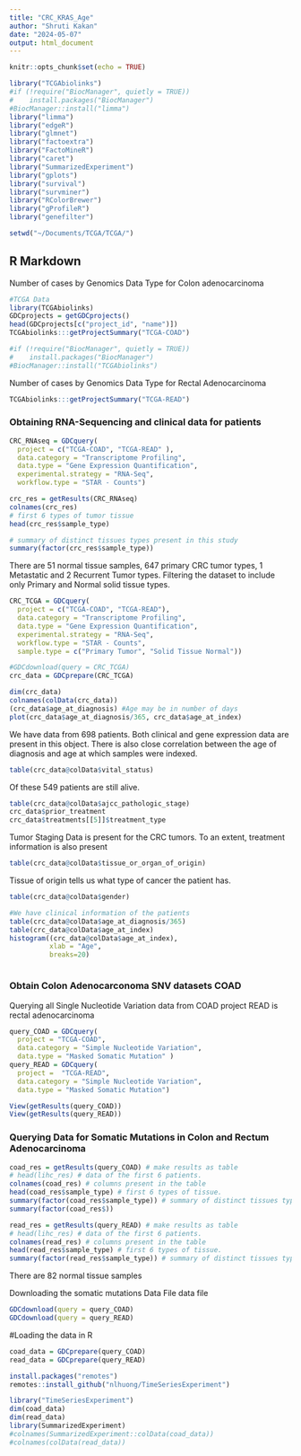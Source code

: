 ```yaml
---
title: "CRC_KRAS_Age"
author: "Shruti Kakan"
date: "2024-05-07"
output: html_document
---
```


```r
knitr::opts_chunk$set(echo = TRUE)

library("TCGAbiolinks")
#if (!require("BiocManager", quietly = TRUE))
#    install.packages("BiocManager")
#BiocManager::install("limma")
library("limma")
library("edgeR")
library("glmnet")
library("factoextra")
library("FactoMineR")
library("caret")
library("SummarizedExperiment")
library("gplots")
library("survival")
library("survminer")
library("RColorBrewer")
library("gProfileR")
library("genefilter")

setwd("~/Documents/TCGA/TCGA/")
```

## R Markdown

Number of cases by Genomics Data Type for Colon adenocarcinoma
```r
#TCGA Data
library(TCGAbiolinks)
GDCprojects = getGDCprojects()
head(GDCprojects[c("project_id", "name")])
TCGAbiolinks:::getProjectSummary("TCGA-COAD")

#if (!require("BiocManager", quietly = TRUE))
#    install.packages("BiocManager")
#BiocManager::install("TCGAbiolinks")

```

Number of cases by Genomics Data Type for Rectal Adenocarcinoma
```r
TCGAbiolinks:::getProjectSummary("TCGA-READ")
```

### Obtaining RNA-Sequencing and clinical data for patients

```r
CRC_RNAseq = GDCquery(
  project = c("TCGA-COAD", "TCGA-READ" ),
  data.category = "Transcriptome Profiling", 
  data.type = "Gene Expression Quantification",
  experimental.strategy = "RNA-Seq",
  workflow.type = "STAR - Counts")

crc_res = getResults(CRC_RNAseq) 
colnames(crc_res)
# first 6 types of tumor tissue
head(crc_res$sample_type)

# summary of distinct tissues types present in this study
summary(factor(crc_res$sample_type))
```
There are 51 normal tissue samples, 647 primary CRC tumor types, 1 Metastatic and 2 Recurrent Tumor types. Filtering the dataset to include only Primary and Normal solid tissue types.

```r
CRC_TCGA = GDCquery(
  project = c("TCGA-COAD", "TCGA-READ"),
  data.category = "Transcriptome Profiling",
  data.type = "Gene Expression Quantification",
  experimental.strategy = "RNA-Seq",
  workflow.type = "STAR - Counts",
  sample.type = c("Primary Tumor", "Solid Tissue Normal"))

#GDCdownload(query = CRC_TCGA)
crc_data = GDCprepare(CRC_TCGA)
```
```r
dim(crc_data)
colnames(colData(crc_data))
(crc_data$age_at_diagnosis) #Age may be in number of days
plot(crc_data$age_at_diagnosis/365, crc_data$age_at_index) 

```


We have data from 698 patients. Both clinical and gene expression data are present in this object.
There is also close correlation between the age of diagnosis and age at which samples were indexed.

```r
table(crc_data@colData$vital_status)
```
Of these 549 patients are still alive. 

```r
table(crc_data@colData$ajcc_pathologic_stage)
crc_data$prior_treatment
crc_data$treatments[[5]]$treatment_type

```

Tumor Staging Data is present for the CRC tumors.
To an extent, treatment information is also present

```r
table(crc_data@colData$tissue_or_organ_of_origin)
```
Tissue of origin tells us what type of cancer the patient has.

```r
table(crc_data@colData$gender)
```


```r
#We have clinical information of the patients
table(crc_data@colData$age_at_diagnosis/365)
table(crc_data@colData$age_at_index)
histogram((crc_data@colData$age_at_index), 
          xlab = "Age",
          breaks=20)
```


```r

```


### Obtain Colon Adenocarconoma SNV datasets COAD
Querying all Single Nucleotide Variation data from COAD project
READ is rectal adenocarcinoma
```r
query_COAD = GDCquery(
  project = "TCGA-COAD",
  data.category = "Simple Nucleotide Variation",
  data.type = "Masked Somatic Mutation" )
query_READ = GDCquery(
  project =  "TCGA-READ",
  data.category = "Simple Nucleotide Variation",
  data.type = "Masked Somatic Mutation")

View(getResults(query_COAD))
View(getResults(query_READ))
```

### Querying Data for Somatic Mutations in Colon and Rectum Adenocarcinoma
```r
coad_res = getResults(query_COAD) # make results as table
# head(lihc_res) # data of the first 6 patients.
colnames(coad_res) # columns present in the table
head(coad_res$sample_type) # first 6 types of tissue.
summary(factor(coad_res$sample_type)) # summary of distinct tissues types present in this study
summary(factor(coad_res$))

read_res = getResults(query_READ) # make results as table
# head(lihc_res) # data of the first 6 patients.
colnames(read_res) # columns present in the table
head(read_res$sample_type) # first 6 types of tissue.
summary(factor(read_res$sample_type)) # summary of distinct tissues types present in this study

```

There are 82 normal tissue samples

Downloading the somatic mutations Data File data file
```r
GDCdownload(query = query_COAD)
GDCdownload(query = query_READ)
```

#Loading the data in R
```r
coad_data = GDCprepare(query_COAD)
read_data = GDCprepare(query_READ)

install.packages("remotes")
remotes::install_github("nlhuong/TimeSeriesExperiment")

library("TimeSeriesExperiment")
dim(coad_data)
dim(read_data)
library(SummarizedExperiment)
#colnames(SummarizedExperiment::colData(coad_data))
#colnames(colData(read_data))

```


```r

```


```r

```


```r

```

